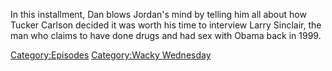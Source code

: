 {{DEFAULTSORT:
    #_EPISODE_0852:Tucker, The Man And His Twitter- Episode 5
}}{{Episode
    | title           = Tucker, The Man And His Twitter- Episode 5
    | caption         = Listen to this episode on [https://knowledgefight.libsyn.com/852-tucker-the-man-and-his-twitter-episode-5 Libsyn] [https://open.spotify.com/episode/4YUIj560wVJr0pOMfsxxhX Spotify]
    | episodeNumber   = 852
    | length          = 01:32:55
    | airDate         = September 23, 2023
    | episodeType     = [[:Category:Wacky Wednesday|Wacky Wednesday]]
    | appearance      = [[Tucker Carlson]], [[Larry Sinclair]], [[Barack Obama]]
    | previousEpisode = [[851: Erica Lafferty Returns]]
    | nextEpisode     = [[853: Chatting with The Squatch Guys]]
}}

{{Stub}}

In this installment, Dan blows Jordan's mind by telling him all about how Tucker Carlson decided it was worth his time to interview Larry Sinclair, the man who claims to have done drugs and had sex with Obama back in 1999.

[[Category:Episodes]]
[[Category:Wacky Wednesday]]
